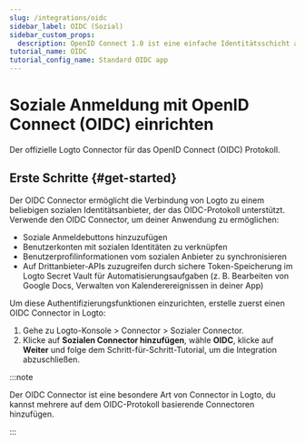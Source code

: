 ```yaml
---
slug: /integrations/oidc
sidebar_label: OIDC (Sozial)
sidebar_custom_props:
  description: OpenID Connect 1.0 ist eine einfache Identitätsschicht auf dem OAuth 2.0-Protokoll.
tutorial_name: OIDC
tutorial_config_name: Standard OIDC app
---
```




# Soziale Anmeldung mit OpenID Connect (OIDC) einrichten

Der offizielle Logto Connector für das OpenID Connect (OIDC) Protokoll.

<GuideTip />

## Erste Schritte \{#get-started}

Der OIDC Connector ermöglicht die Verbindung von Logto zu einem beliebigen sozialen Identitätsanbieter, der das OIDC-Protokoll unterstützt. Verwende den OIDC Connector, um deiner Anwendung zu ermöglichen:

- Soziale Anmeldebuttons hinzuzufügen
- Benutzerkonten mit sozialen Identitäten zu verknüpfen
- Benutzerprofilinformationen vom sozialen Anbieter zu synchronisieren
- Auf Drittanbieter-APIs zuzugreifen durch sichere Token-Speicherung im Logto Secret Vault für Automatisierungsaufgaben (z. B. Bearbeiten von Google Docs, Verwalten von Kalenderereignissen in deiner App)

Um diese Authentifizierungsfunktionen einzurichten, erstelle zuerst einen OIDC Connector in Logto:

1. Gehe zu <CloudLink to="/connectors/social">Logto-Konsole > Connector > Sozialer Connector</CloudLink>.
2. Klicke auf **Sozialen Connector hinzufügen**, wähle **OIDC**, klicke auf **Weiter** und folge dem Schritt-für-Schritt-Tutorial, um die Integration abzuschließen.

:::note

Der OIDC Connector ist eine besondere Art von Connector in Logto, du kannst mehrere auf dem OIDC-Protokoll basierende Connectoren hinzufügen.

:::

<Integration />
